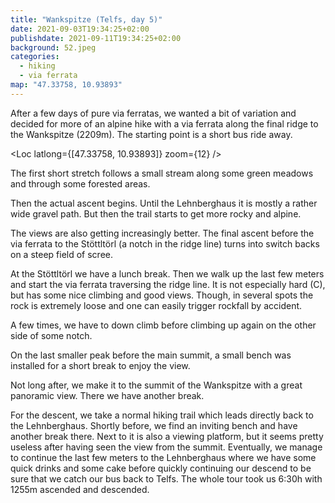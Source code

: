 ```yaml
---
title: "Wankspitze (Telfs, day 5)"
date: 2021-09-03T19:34:25+02:00
publishdate: 2021-09-11T19:34:25+02:00
background: 52.jpeg
categories:
  - hiking
  - via ferrata
map: "47.33758, 10.93893"
---
```


After a few days of pure via ferratas, we wanted a bit of variation and decided
for more of an alpine hike with a via ferrata along the final ridge to the
Wankspitze (2209m). The starting point is a short bus ride away.

<Loc latlong={[47.33758, 10.93893]} zoom={12} />

The first short stretch follows a small stream along some green meadows
and through some forested areas.

<Gallery>
  <Rimg src="1.jpeg" alt="Green meadow" />
  <Rimg src="3.jpeg" alt="Trail through the forrest" />
</Gallery>

Then the actual ascent begins. Until the Lehnberghaus it is mostly a rather wide
gravel path. But then the trail starts to get more rocky and alpine.

<Gallery>
  <Rimg src="4.jpeg" alt="Wide gravel trail" />
  <Rimg src="10.jpeg" alt="The trail getting more alpine" />
  <Rimg src="7.jpeg" alt="Landscape" />
  <Rimg src="11.jpeg" alt="Standing around" />
</Gallery>

The views are also getting increasingly better. The final ascent before the via
ferrata to the Stöttltörl (a notch in the ridge line) turns into switch backs on
a steep field of scree.

<Rimg src="9.jpeg" alt="View back" />
<Rimg src="16.jpeg" alt="Final ascent before the via ferrata" />

At the Stöttltörl we have a lunch break. Then we walk up the last few meters and
start the via ferrata traversing the ridge line. It is not especially hard (C),
but has some nice climbing and good views. Though, in several spots the rock is
extremely loose and one can easily trigger rockfall by accident.

<Gallery>
  <Rimg src="17.jpeg" alt="Wankspitz via ferrata" />
  <Rimg src="20.jpeg" alt="Wankspitz via ferrata" />
  <Rimg src="22.jpeg" alt="Wankspitz via ferrata" />
  <Rimg src="24.jpeg" alt="Wankspitz via ferrata" />
  <Rimg src="27.jpeg" alt="Wankspitz via ferrata" />
  <Rimg src="31.jpeg" alt="Wankspitz via ferrata" />
  <Rimg src="32.jpeg" alt="Wankspitz via ferrata" />
  <Rimg src="34.jpeg" alt="Wankspitz via ferrata" />
</Gallery>

<Rimg src="37.jpeg" alt="Wankspitz via ferrata" />

<Pano2x src="1.jpeg" alt="" />

A few times, we have to down climb before climbing up again on the other side of
some notch.

<Gallery>
  <Rimg src="43.jpeg" alt="Wankspitz via ferrata" />
  <Rimg src="45.jpeg" alt="Wankspitz via ferrata" />
  <Rimg src="49.jpeg" alt="Wankspitz via ferrata" />
  <Rimg src="51.jpeg" alt="Wankspitz via ferrata" />
</Gallery>

On the last smaller peak before the main summit, a small bench was installed for
a short break to enjoy the view.

<Rimg
  src="47.jpeg"
  caption="View of the last small peak before the summit with the bench."
/>

<Rimg src="52.jpeg" alt="Me sitting on the bench." />

<Gallery>
  <Rimg src="54.jpeg" alt="Wankspitz via ferrata" />
  <Rimg src="55.jpeg" alt="Wankspitz via ferrata" />
</Gallery>

Not long after, we make it to the summit of the Wankspitze with a great
panoramic view. There we have another break.

<Pano src="2.jpeg" alt="Panoramic view from the Wankspitze." />

<Gallery>
  <Rimg src="63.jpeg" alt="Break on the Wankspitze" />
  <Rimg src="66.jpeg" alt="Break on the Wankspitze" />
  <Rimg src="68.jpeg" alt="Break on the Wankspitze" />
</Gallery>

For the descent, we take a normal hiking trail which leads directly back to the
Lehnberghaus. Shortly before, we find an inviting bench and have another break
there. Next to it is also a viewing platform, but it seems pretty useless after
having seen the view from the summit. Eventually, we manage to continue the last
few meters to the Lehnberghaus where we have some quick drinks and some cake
before quickly continuing our descend to be sure that we catch our bus back to
Telfs. The whole tour took us 6:30h with 1255m ascended and descended.

<Rimg src="70.jpeg" alt="Relaxing bench" />

<Gallery>
  <Rimg
    src="72.jpeg"
    caption="Classic advertisement for a popular lemonade at the
Lehnberghaus."
  />
  <Rimg src="73.jpeg" alt="Flowers" />
</Gallery>

<Nextday />
